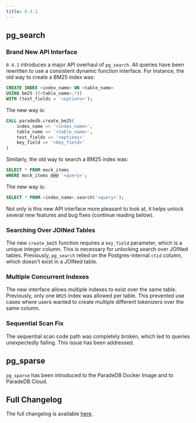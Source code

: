 ```yaml
---
title: 0.4.1
---
```


## pg_search

### Brand New API Interface

`0.4.1` introduces a major API overhaul of `pg_search`. All queries have been rewritten
to use a consistent dynamic function interface. For instance, the old way to create a BM25
index was:

```sql
CREATE INDEX <index_name> ON <table_name>
USING bm25 ((<table_name>.*))
WITH (text_fields = '<options>');
```

The new way is:

```sql
CALL paradedb.create_bm25(
    index_name => '<index_name>',
    table_name => '<table_name>',
    text_fields => '<options>'
    key_field => '<key_field>'
)
```

Similarly, the old way to search a BM25 index was:

```sql
SELECT * FROM mock_items
WHERE mock_items @@@ '<query>';
```

The new way is:

```sql
SELECT * FROM <index_name>.search('<query>');
```

Not only is this new API interface more pleasant to look at, it helps unlock several new
features and bug fixes (continue reading below).

### Searching Over JOINed Tables

The new `create_bm25` function requires a `key_field` parameter, which is a unique integer column.
This is necessary for unlocking search over JOINed tables. Previously, `pg_search` relied on the
Postgres-internal `ctid` column, which doesn't exist in a JOINed table.

### Multiple Concurrent Indexes

The new interface allows multiple indexes to exist over the same table. Previously, only one
`BM25` index was allowed per table. This prevented use cases where users
wanted to create multiple different tokenizers over the same column.

### Sequential Scan Fix

The sequential scan code path was completely broken, which led to queries
unexpectedly failing. This issue has been addressed.

## pg_sparse

`pg_sparse` has been introduced to the ParadeDB Docker Image and to ParadeDB Cloud.

## Full Changelog

The full changelog is available [here](https://github.com/paradedb/paradedb/releases/tag/v0.4.1).
